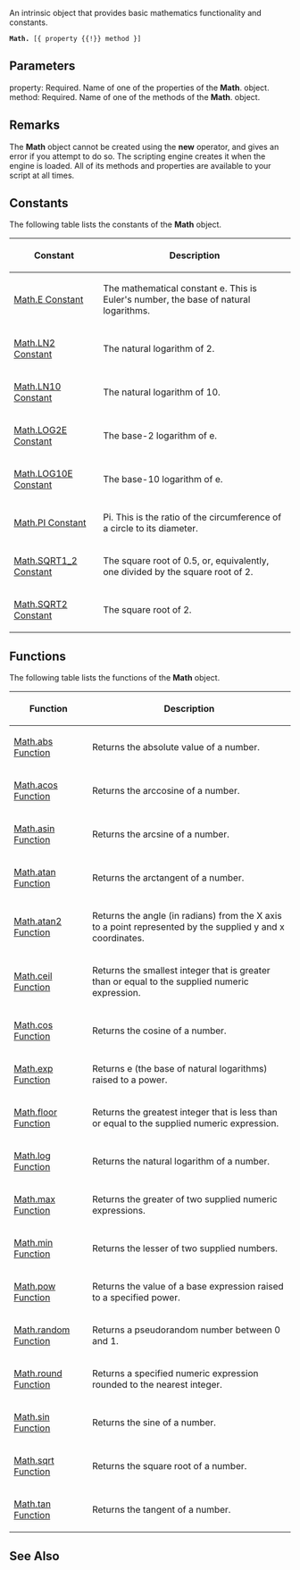 An intrinsic object that provides basic mathematics functionality and constants.

 '''Math.''' [{ property {{!}} method }]
==Parameters==
; property: Required. Name of one of the properties of the '''Math'''. object.
; method: Required. Name of one of the methods of the '''Math'''. object.

==Remarks==
The '''Math''' object cannot be created using the '''new''' operator, and gives an error if you attempt to do so. The scripting engine creates it when the engine is loaded. All of its methods and properties are available to your script at all times.


==Constants==
The following table lists the constants of the '''Math''' object.

{| class='wikitable'
|-
! Constant
! Description
|-
| [[javascript/Math/constants|Math.E Constant]]
| The mathematical constant e. This is Euler's number, the base of natural logarithms.
|-
| [[javascript/Math/constants|Math.LN2 Constant]]
| The natural logarithm of 2.
|-
| [[javascript/Math/constants|Math.LN10 Constant]]
| The natural logarithm of 10.
|-
| [[javascript/Math/constants|Math.LOG2E Constant]]
| The base-2 logarithm of e.
|-
| [[javascript/Math/constants|Math.LOG10E Constant]]
| The base-10 logarithm of e.
|-
| [[javascript/Math/constants|Math.PI Constant]]
| Pi. This is the ratio of the circumference of a circle to its diameter.
|-
| [[javascript/Math/constants|Math.SQRT1_2 Constant]]
| The square root of 0.5, or, equivalently, one divided by the square root of 2.
|-
| [[javascript/Math/constants|Math.SQRT2 Constant]]
| The square root of 2.
|}

==Functions==
The following table lists the functions of the '''Math''' object.

{| class='wikitable'
|-
! Function
! Description
|-
| [[javascript/Math/abs|Math.abs Function]]
| Returns the absolute value of a number.
|-
| [[javascript/Math/acos|Math.acos Function]]
| Returns the arccosine of a number.
|-
| [[javascript/Math/asin|Math.asin Function]]
| Returns the arcsine of a number.
|-
| [[javascript/Math/atan|Math.atan Function]]
| Returns the arctangent of a number.
|-
| [[javascript/Math/atan2|Math.atan2 Function]]
| Returns the angle (in radians) from the X axis to a point represented by the supplied y and x coordinates.
|-
| [[javascript/Math/ceil|Math.ceil Function]]
| Returns the smallest integer that is greater than or equal to the supplied numeric expression.
|-
| [[javascript/Math/cos|Math.cos Function]]
| Returns the cosine of a number.
|-
| [[javascript/Math/exp|Math.exp Function]]
| Returns e (the base of natural logarithms) raised to a power.
|-
| [[javascript/Math/floor|Math.floor Function]]
| Returns the greatest integer that is less than or equal to the supplied numeric expression.
|-
| [[javascript/Math/log|Math.log Function]]
| Returns the natural logarithm of a number.
|-
| [[javascript/Math/max|Math.max Function]]
| Returns the greater of two supplied numeric expressions.
|-
| [[javascript/Math/min|Math.min Function]]
| Returns the lesser of two supplied numbers.
|-
| [[javascript/Math/pow|Math.pow Function]]
| Returns the value of a base expression raised to a specified power.
|-
| [[javascript/Math/random|Math.random Function]]
| Returns a pseudorandom number between 0 and 1.
|-
| [[javascript/Math/round|Math.round Function]]
| Returns a specified numeric expression rounded to the nearest integer.
|-
| [[javascript/Math/sin|Math.sin Function]]
| Returns the sine of a number.
|-
| [[javascript/Math/sqrt|Math.sqrt Function]]
| Returns the square root of a number.
|-
| [[javascript/Math/tan|Math.tan Function]]
| Returns the tangent of a number.
|}

==See Also==

              

              
